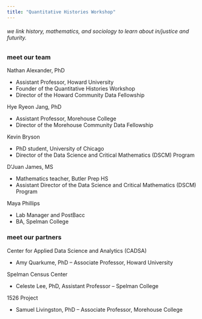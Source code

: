 ```yaml
---
title: "Quantitative Histories Workshop"
---
```


###### we link history, mathematics, and sociology to learn about in/justice and futurity.

### meet our team

| Nathan Alexander, PhD
- Assistant Professor, Howard University
- Founder of the Quantitative Histories Workshop
- Director of the Howard Community Data Fellowship

| Hye Ryeon Jang, PhD
- Assistant Professor, Morehouse College
- Director of the Morehouse Community Data Fellowship

| Kevin Bryson
- PhD student, University of Chicago
- Director of the Data Science and Critical Mathematics (DSCM) Program

| D'Juan James, MS
- Mathematics teacher, Butler Prep HS
- Assistant Director of the Data Science and Critical Mathematics (DSCM) Program

| Maya Phillips 
- Lab Manager and PostBacc
- BA, Spelman College


### meet our partners

| Center for Applied Data Science and Analytics (CADSA) 
- Amy Quarkume, PhD
-- Associate Professor, Howard University

| Spelman Census Center
- Celeste Lee, PhD, Assistant Professor
-- Spelman College

| 1526 Project
- Samuel Livingston, PhD
-- Associate Professor, Morehouse College


